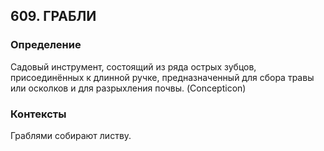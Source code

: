 ## 609. ГРАБЛИ
### Определение
Садовый инструмент, состоящий из ряда острых зубцов, присоединённых к длинной ручке, предназначенный для сбора травы или осколков и для разрыхления почвы. (Concepticon)

### Контексты
Граблями собирают листву.

